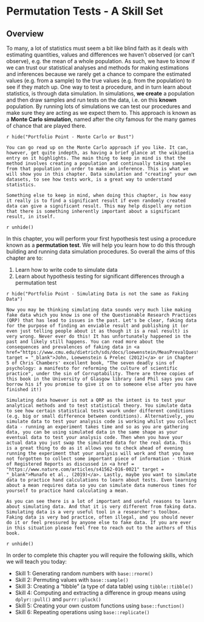 # Permutation Tests - A Skill Set 

## Overview

To many, a lot of statistics must seem a bit like blind faith as it deals with estimating quantities, values and differences we haven't observed (or can't observe), e.g. the mean of a whole population. As such, we have to know if we can trust our statistical analyses and methods for making estimations and inferences because we rarely get a chance to compare the estimated values (e.g. from a sample) to the true values (e.g. from the population) to see if they match up. One way to test a procedure, and in turn learn about statistics, is through data simulation. In simulations, **we create** a population and then draw samples and run tests on the data, i.e. on this **known** population. By running lots of simulations we can test our procedures and make sure they are acting as we expect them to. This approach is known as a **Monte Carlo simulation**, named after the city famous for the many games of chance that are played there. 

`r hide("Portfolio Point - Monte Carlo or Bust")`
```block
You can go read up on the Monte Carlo approach if you like. It can, however, get quite indepth, as having a brief glance at the wikipedia entry on it highlights. The main thing to keep in mind is that the method involves creating a population and continually taking samples from that population in order to make an inference. This is what we will show you in this chapter. Data simulation and "creating" your own datasets, to see how tests work, is a great way to understand statistics. 

Something else to keep in mind, when doing this chapter, is how easy it really is to find a significant result if even randomly created data can give a significant result. This may help dispell any notion that there is something inherently important about a significant result, in itself.    
```
`r unhide()`

In this chapter, you will perform your first hypothesis test using a procedure known as a **permutation test**. We will help you learn how to do this through building and running data simulation procedures. So overall the aims of this chapter are to:

1. Learn how to write code to simulate data
2. Learn about hypothesis testing for significant differences through a permutation test

`r hide("Portfolio Point - Simulating Data is not the same as Faking Data")`
```block
Now you may be thinking simulating data sounds very much like making fake data which you know is one of the Questionable Research Practices (QRP) that has lead to issues in the past. Let's be clear, faking data for the purpose of finding an enviable result and publishing it (or even just telling people about it as though it is a real result) is very wrong. Never ever do this! It has unfortunately happened in the past and likely still happens. You can read more about the consequences and prevalences of faking data in <a href="https://www.cmu.edu/dietrich/sds/docs/loewenstein/MeasPrevalQuestTruthTelling.pdf" target = "_blank">John, Loewenstein & Prelec (2012)</a> or in Chapter 5 of Chris Chambers' excellent book, "The seven deadly sins of psychology: a manifesto for reforming the culture of scientific practice", under the sin of Corruptability. There are three copies of this book in the University of Glasgow library (and Phil says you can borrow his if you promise to give it on to someone else after you have finished it!)

Simulating data however is not a QRP as the intent is to test your analytical methods and to test statistical theory. You simulate data to see how certain statistical tests wourk under different conditions (e.g. big or small difference between conditions). Alternatively, you simulate data to test your analysis code is working whilst you collect data - running an experiment takes time and so as you are gathering data, you can be using simulated data in the same shape as your eventual data to test your analysis code. Then when you have your actual data you just swap the simulated data for the real data. This is a great thing to do as it allows you to check ahead of evening running the experiment that your analysis will work and that you have not forgotten to collect some important piece of information - think of Registered Reports as discussed in <a href = "https://www.nature.com/articles/s41562-016-0021" target = "_blank">Munafo et al., (2019)</a>. Lastly, maybe you want to simulate data to practice hand calculations to learn about tests. Even learning about a mean requires data so you can simulate data numerous times for yourself to practice hand calculating a mean.

As you can see there is a lot of important and useful reasons to learn about simulating data. And that it is very different from faking data. Simulating data is a very useful tool in a researcher's toolbox. Faking data is very bad practice, often illegal, and you should never do it or feel pressured by anyone else to fake data. If you are ever in this situation please feel free to reach out to the authors of this book.
```
`r unhide()`

In order to complete this chapter you will require the following skills, which we will teach you today:

  + Skill 1: Generating random numbers with `base::rnorm()` 
  + Skill 2: Permuting values with `base::sample()`  
  + Skill 3: Creating a "tibble" (a type of data table) using `tibble::tibble()`
  + Skill 4: Computing and extracting a difference in group means using `dplyr::pull()` and `purrr::pluck()`
  + Skill 5: Creating your own custom functions using `base::function()`
  + Skill 6: Repeating operations using `base::replicate()`
  


